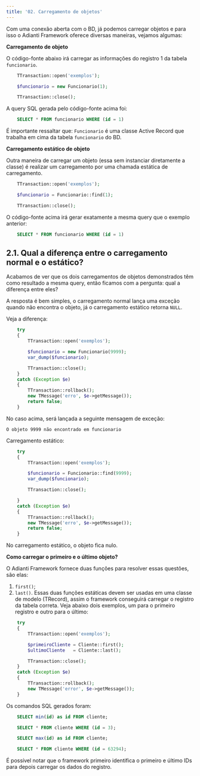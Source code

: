 ```yaml
---
title: '02. Carregamento de objetos'
---
```


Com uma conexão aberta com o BD, já podemos carregar objetos e para isso o Adianti Framework oferece diversas maneiras, vejamos algumas:

**Carregamento de objeto**

O código-fonte abaixo irá carregar as informações do registro 1 da tabela `funcionario`.

```php
    TTransaction::open('exemplos');

    $funcionario = new Funcionario(1);

    TTransaction::close();
```

A query SQL gerada pelo código-fonte acima foi:

```sql
    SELECT * FROM funcionario WHERE (id = 1)
```

É importante ressaltar que: `Funcionario` é uma classe Active Record que trabalha em cima da tabela `funcionario` do BD.

**Carregamento estático de objeto**

Outra maneira de carregar um objeto (essa sem instanciar diretamente a classe) é realizar um carregamento por uma chamada estática de carregamento.

```php
    TTransaction::open('exemplos');

    $funcionario = Funcionario::find(1);

    TTransaction::close();
```

O código-fonte acima irá gerar exatamente a mesma query que o exemplo anterior:

```sql
    SELECT * FROM funcionario WHERE (id = 1)
```

## 2.1. Qual a diferença entre o carregamento normal e o estático?

Acabamos de ver que os dois carregamentos de objetos demonstrados têm como resultado a mesma query, então ficamos com a pergunta: qual a diferença entre eles?

A resposta é bem simples, o carregamento normal lança uma exceção quando não encontra o objeto, já o carregamento estático retorna `NULL`.

Veja a diferença:

```php
    try
    {
        TTransaction::open('exemplos');

        $funcionario = new Funcionario(9999);
        var_dump($funcionario);

        TTransaction::close();
    }
    catch (Exception $e)
    {
        TTransaction::rollback();
        new TMessage('erro', $e->getMessage());
        return false;       
    }
```

No caso acima, será lançada a seguinte mensagem de exceção:

`O objeto 9999 não encontrado em funcionario`

Carregamento estático:

```php
    try
    {
        TTransaction::open('exemplos');

        $funcionario = Funcionario::find(9999);
        var_dump($funcionario);

        TTransaction::close();

    }
    catch (Exception $e)
    {
        TTransaction::rollback();
        new TMessage('erro', $e->getMessage());
        return false;       
    }
```

No carregamento estático, o objeto fica nulo.

**Como carregar o primeiro e o último objeto?**

O Adianti Framework fornece duas funções para resolver essas questões, são elas:

1.	`first()`;
2.	`last()`.
Essas duas funções estáticas devem ser usadas em uma classe de modelo (TRecord), assim o framework conseguirá carregar o registro da tabela correta. Veja abaixo dois exemplos, um para o primeiro registro e outro para o último:

```php
    try
    {
        TTransaction::open('exemplos');

        $primeiroCliente = Cliente::first();
        $ultimoCliente   = Cliente::last();

        TTransaction::close();
    }
    catch (Exception $e)
    {
        TTransaction::rollback();
        new TMessage('error', $e->getMessage());     
    }
```

Os comandos SQL gerados foram:

```sql
    SELECT min(id) as id FROM cliente;

    SELECT * FROM cliente WHERE (id = 3);

    SELECT max(id) as id FROM cliente;

    SELECT * FROM cliente WHERE (id = 63294);
```

É possível notar que o framework primeiro identifica o primeiro e último IDs para depois carregar os dados do registro.
